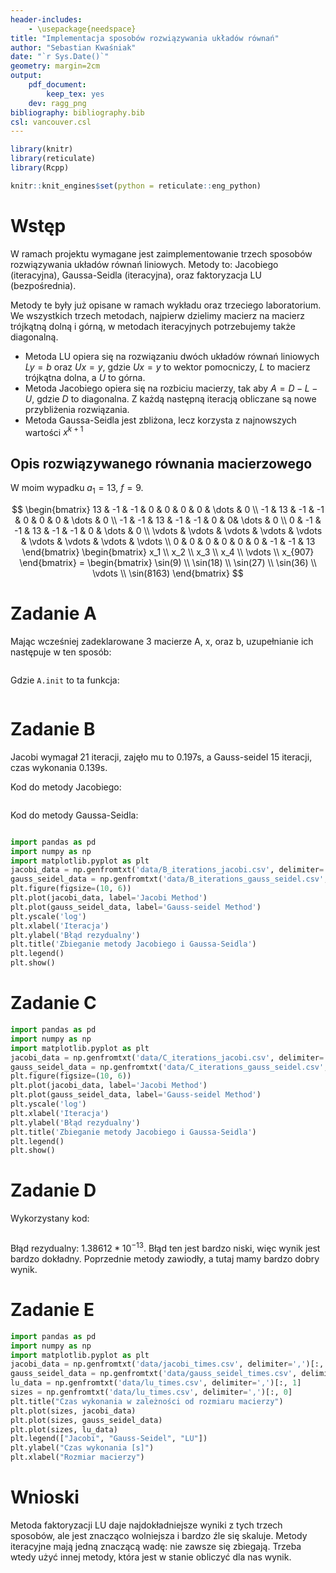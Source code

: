 ```yaml
---
header-includes:
    - \usepackage{needspace}
title: "Implementacja sposobów rozwiązywania układów równań"
author: "Sebastian Kwaśniak"
date: "`r Sys.Date()`"
geometry: margin=2cm
output:
    pdf_document:
        keep_tex: yes
    dev: ragg_png
bibliography: bibliography.bib
csl: vancouver.csl
---
```


```r
library(knitr)
library(reticulate)
library(Rcpp)

knitr::knit_engines$set(python = reticulate::eng_python)
```

# Wstęp

W ramach projektu wymagane jest zaimplementowanie trzech sposobów rozwiązywania układów równań liniowych.
Metody to: Jacobiego (iteracyjna), Gaussa-Seidla (iteracyjna), oraz faktoryzacja LU (bezpośrednia).

Metody te były już opisane w ramach wykładu oraz trzeciego laboratorium.
We wszystkich trzech metodach, najpierw dzielimy macierz na macierz trójkątną dolną i górną,
w metodach iteracyjnych potrzebujemy także diagonalną.

- Metoda LU opiera się na rozwiązaniu dwóch układów równań liniowych $Ly=b$ oraz $Ux=y$, gdzie $Ux=y$
to wektor pomocniczy, $L$ to macierz trójkątna dolna, a $U$ to górna.
- Metoda Jacobiego opiera się na rozbiciu macierzy, tak aby $A = D-L-U$, gdzie $D$ to diagonalna.
Z każdą następną iteracją obliczane są nowe przybliżenia rozwiązania.
- Metoda Gaussa-Seidla jest zbliżona, lecz korzysta z najnowszych wartości $x^{k+1}$


## Opis rozwiązywanego równania macierzowego

W moim wypadku $a_1 = 13$, $f = 9$.

$$
\begin{bmatrix}
13 & -1 & -1 & 0 & 0 & 0 & 0 & \dots & 0 \\
-1 & 13 & -1 & -1 & 0 & 0 & 0 & \dots & 0 \\
-1 & -1 & 13 & -1 & -1 & 0 & 0& \dots & 0 \\
0 & -1 & -1 & 13 & -1 & -1 & 0 & \dots & 0 \\
\vdots & \vdots & \vdots & \vdots & \vdots & \vdots & \vdots & \vdots & \vdots \\
0 & 0 & 0 & 0 & 0 & 0 & -1 & -1 & 13
\end{bmatrix}
\begin{bmatrix}
x_1 \\
x_2 \\
x_3 \\
x_4 \\
\vdots \\
x_{907}
\end{bmatrix}
=
\begin{bmatrix}
\sin(9) \\
\sin(18) \\
\sin(27) \\
\sin(36) \\
\vdots \\
\sin(8163)
\end{bmatrix}
$$

# Zadanie A

Mając wcześniej zadeklarowane 3 macierze A, x, oraz b, uzupełnianie ich następuje w ten sposób:

```Rcpp
```


Gdzie `A.init` to ta funkcja:

```Rcpp
```

# Zadanie B

Jacobi wymagał 21 iteracji, zajęło mu to 0.197s, a Gauss-seidel 15 iteracji, czas wykonania 0.139s.

Kod do metody Jacobiego:
```Rcpp
```

Kod do metody Gaussa-Seidla:
```Rcpp
```

```python
import pandas as pd
import numpy as np
import matplotlib.pyplot as plt
jacobi_data = np.genfromtxt('data/B_iterations_jacobi.csv', delimiter=',')
gauss_seidel_data = np.genfromtxt('data/B_iterations_gauss_seidel.csv', delimiter=',')
plt.figure(figsize=(10, 6))
plt.plot(jacobi_data, label='Jacobi Method')
plt.plot(gauss_seidel_data, label='Gauss-seidel Method')
plt.yscale('log')
plt.xlabel('Iteracja')
plt.ylabel('Błąd rezydualny')
plt.title('Zbieganie metody Jacobiego i Gaussa-Seidla')
plt.legend()
plt.show()
```


# Zadanie C

```python
import pandas as pd
import numpy as np
import matplotlib.pyplot as plt
jacobi_data = np.genfromtxt('data/C_iterations_jacobi.csv', delimiter=',')[:100]
gauss_seidel_data = np.genfromtxt('data/C_iterations_gauss_seidel.csv', delimiter=',')[:100]
plt.figure(figsize=(10, 6))
plt.plot(jacobi_data, label='Jacobi Method')
plt.plot(gauss_seidel_data, label='Gauss-seidel Method')
plt.yscale('log')
plt.xlabel('Iteracja')
plt.ylabel('Błąd rezydualny')
plt.title('Zbieganie metody Jacobiego i Gaussa-Seidla')
plt.legend()
plt.show()
```

# Zadanie D

Wykorzystany kod:
```Rcpp
```

Błąd rezydualny: $1.38612 * 10^{-13}$. Błąd ten jest bardzo niski, więc wynik jest bardzo dokładny.
Poprzednie metody zawiodły, a tutaj mamy bardzo dobry wynik.

# Zadanie E

```python
import pandas as pd
import numpy as np
import matplotlib.pyplot as plt
jacobi_data = np.genfromtxt('data/jacobi_times.csv', delimiter=',')[:, 1]
gauss_seidel_data = np.genfromtxt('data/gauss_seidel_times.csv', delimiter=',')[:, 1]
lu_data = np.genfromtxt('data/lu_times.csv', delimiter=',')[:, 1]
sizes = np.genfromtxt('data/lu_times.csv', delimiter=',')[:, 0]
plt.title("Czas wykonania w zależności od rozmiaru macierzy")
plt.plot(sizes, jacobi_data)
plt.plot(sizes, gauss_seidel_data)
plt.plot(sizes, lu_data)
plt.legend(["Jacobi", "Gauss-Seidel", "LU"])
plt.ylabel("Czas wykonania [s]")
plt.xlabel("Rozmiar macierzy")
```

# Wnioski

Metoda faktoryzacji LU daje najdokładniejsze wyniki z tych trzech sposobów, ale jest znacząco wolniejsza
i bardzo źle się skaluje.
Metody iteracyjne mają jedną znaczącą wadę: nie zawsze się zbiegają. Trzeba wtedy użyć innej metody, która
jest w stanie obliczyć dla nas wynik.
